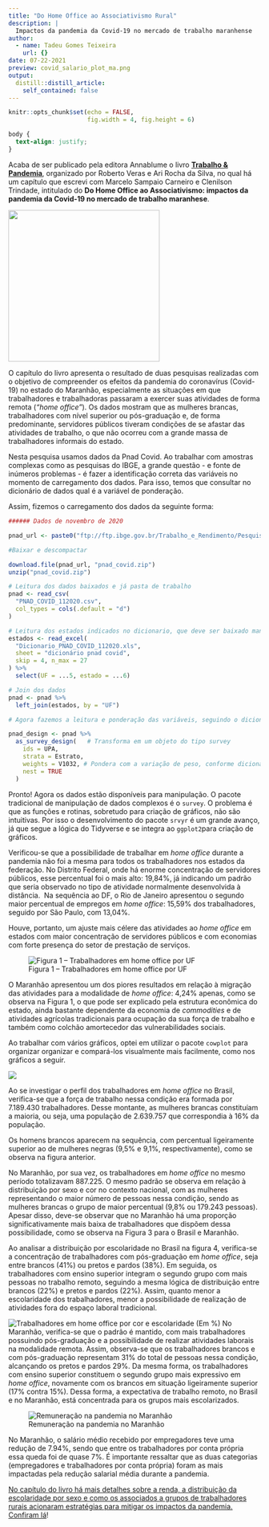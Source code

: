 ```yaml
---
title: "Do Home Office ao Associativismo Rural"
description: |
  Impactos da pandemia da Covid-19 no mercado de trabalho maranhense
author:
  - name: Tadeu Gomes Teixeira
    url: {}
date: 07-22-2021
preview: covid_salario_plot_ma.png
output:
  distill::distill_article:
    self_contained: false
---
```


```r
knitr::opts_chunk$set(echo = FALSE, 
                      fig.width = 4, fig.height = 6)

```

```css
body {
  text-align: justify;
}
```

Acaba de ser publicado pela editora Annablume o livro [**Trabalho & Pandemia**](http://www.annablume.com.br/loja/product_info.php?products_id=2355&osCsid=ek3lhi26d52qb4ko9dlm99sj12), organizado por Roberto Veras e Ari Rocha da Silva, no qual há um capítulo que escrevi com Marcelo Sampaio Carneiro e Clenilson Trindade, intitulado do **Do Home Office ao Associativismo: impactos da pandemia da Covid-19 no mercado de trabalho maranhese**.

![](capa_livro.PNG){width="8cm"}

O capítulo do livro apresenta o resultado de duas pesquisas realizadas com o objetivo de compreender os efeitos da pandemia do coronavírus (Covid-19) no estado do Maranhão, especialmente as situações em que trabalhadores e trabalhadoras passaram a exercer suas atividades de forma remota (*"home office"*). Os dados mostram que as mulheres brancas, trabalhadores com nível superior ou pós-graduação e, de forma predominante, servidores públicos tiveram condições de se afastar das atividades de trabalho, o que não ocorreu com a grande massa de trabalhadores informais do estado.

Nesta pesquisa usamos dados da Pnad Covid. Ao trabalhar com amostras complexas como as pesquisas do IBGE, a grande questão - e fonte de inúmeros problemas - é fazer a identificação correta das variáveis no momento de carregamento dos dados. Para isso, temos que consultar no dicionário de dados qual é a variável de ponderação.

Assim, fizemos o carregamento dos dados da seguinte forma:

```r
###### Dados de novembro de 2020

pnad_url <- paste0("ftp://ftp.ibge.gov.br/Trabalho_e_Rendimento/Pesquisa_Nacional_por_Amostra_de_Domicilios_PNAD_COVID19/Microdados/Dados/PNAD_COVID_112020.zip")

#Baixar e descompactar 

download.file(pnad_url, "pnad_covid.zip")
unzip("pnad_covid.zip")

# Leitura dos dados baixados e já pasta de trabalho
pnad <- read_csv( 
  "PNAD_COVID_112020.csv", 
  col_types = cols(.default = "d") 
)

# Leitura dos estados indicados no dicionario, que deve ser baixado manualmente.
estados <- read_excel( 
  "Dicionario_PNAD_COVID_112020.xls",  
  sheet = "dicionário pnad covid", 
  skip = 4, n_max = 27 
) %>% 
  select(UF = ...5, estado = ...6)

# Join dos dados
pnad <- pnad %>% 
  left_join(estados, by = "UF")

# Agora fazemos a leitura e ponderação das variáveis, seguindo o dicionário de dados e informações da pesquisa. 

pnad_design <- pnad %>% 
  as_survey_design(   # Transforma em um objeto do tipo survey
    ids = UPA, 
    strata = Estrato, 
    weights = V1032, # Pondera com a variação de peso, conforme dicionario
    nest = TRUE 
  )

```

Pronto! Agora os dados estão disponíveis para manipulação. O pacote tradicional de manipulação de dados complexos é o `survey`. O problema é que as funções e rotinas, sobretudo para criação de gráficos, não são intuitivas. Por isso o desenvolvimento do pacote `srvyr` é um grande avanço, já que segue a lógica do Tidyverse e se integra ao `ggplot2`para criação de gráficos.

Verificou-se que a possibilidade de trabalhar em *home office* durante a pandemia não foi a mesma para todos os trabalhadores nos estados da federação. No Distrito Federal, onde há enorme concentração de servidores públicos, esse percentual foi o mais alto: 19,84%, já indicando um padrão que seria observado no tipo de atividade normalmente desenvolvida à distância.  Na sequência ao DF, o Rio de Janeiro apresentou o segundo maior percentual de empregos em *home office*: 15,59% dos trabalhadores, seguido por São Paulo, com 13,04%.

Houve, portanto, um ajuste mais célere das atividades ao *home office* em estados com maior concentração de servidores públicos e com economias com forte presença do setor de prestação de serviços.

![Figura 1 -- Trabalhadores em home office por UF](uf.png "Figura 1 – Trabalhadores em home office por UF")

O Maranhão apresentou um dos piores resultados em relação à migração das atividades para a modalidade de *home office*: 4,24% apenas, como se observa na Figura 1, o que pode ser explicado pela estrutura econômica do estado, ainda bastante dependente da economia de *commodities* e de atividades agrícolas tradicionais para ocupação da sua força de trabalho e também como colchão amortecedor das vulnerabilidades sociais.

Ao trabalhar com vários gráficos, optei em utilizar o pacote `cowplot` para organizar organizar e compará-los visualmente mais facilmente, como nos gráficos a seguir.

![](sexo_cor.png)

Ao se investigar o perfil dos trabalhadores em *home office* no Brasil, verifica-se que a força de trabalho nessa condição era formada por 7.189.430 trabalhadores. Desse montante, as mulheres brancas constituíam a maioria, ou seja, uma população de 2.639.757 que correspondia à 16% da população.

Os homens brancos aparecem na sequência, com percentual ligeiramente superior ao de mulheres negras (9,5% e 9,1%, respectivamente), como se observa na figura anterior.

No Maranhão, por sua vez, os trabalhadores em *home office* no mesmo período totalizavam 887.225. O mesmo padrão se observa em relação à distribuição por sexo e cor no contexto nacional, com as mulheres representando o maior número de pessoas nessa condição, sendo as mulheres brancas o grupo de maior percentual (9,8% ou 179.243 pessoas). Apesar disso, deve-se observar que no Maranhão há uma proporção significativamente mais baixa de trabalhadores que dispõem dessa possibilidade, como se observa na Figura 3 para o Brasil e Maranhão.

Ao analisar a distribuição por escolaridade no Brasil na figura 4, verifica-se a concentração de trabalhadores com pós-graduação em *home office*, seja entre brancos (41%) ou pretos e pardos (38%). Em seguida, os trabalhadores com ensino superior integram o segundo grupo com mais pessoas no trabalho remoto, seguindo a mesma lógica de distribuição entre brancos (22%) e pretos e pardos (22%). Assim, quanto menor a escolaridade dos trabalhadores, menor a possibilidade de realização de atividades fora do espaço laboral tradicional.

![Trabalhadores em home office por cor e escolaridade (Em %)](fig5.1.png) No Maranhão, verifica-se que o padrão é mantido, com mais trabalhadores possuindo pós-graduação e a possibilidade de realizar atividades laborais na modalidade remota. Assim, observa-se que os trabalhadores brancos e com pós-graduação representam 31% do total de pessoas nessa condição, alcançando os pretos e pardos 29%. Da mesma forma, os trabalhadores com ensino superior constituem o segundo grupo mais expressivo em *home office*, novamente com os brancos em situação ligeiramente superior (17% contra 15%). Dessa forma, a expectativa de trabalho remoto, no Brasil e no Maranhão, está concentrada para os grupos mais escolarizados.

![Remuneração na pandemia no Maranhão](covid_salario_plot_ma.png)

No Maranhão, o salário médio recebido por empregadores teve uma redução de 7.94%, sendo que entre os trabalhadores por conta própria essa queda foi de quase 7%. É importante ressaltar que as duas categorias (empregadores e trabalhadores por conta própria) foram as mais impactadas pela redução salarial média durante a pandemia.

[No capítulo do livro há mais detalhes sobre a renda, a distribuição da escolaridade por sexo e como os associados a grupos de trabalhadores rurais acionaram estratégias para mitigar os impactos da pandemia. Confiram lá](https://www.researchgate.net/publication/353390636_Do_Home_Office_ao_Associativismo_Rural_Impactos_da_pandemia_da_Covid-19_no_mercado_de_trabalho_maranhense#fullTextFileContent)!
